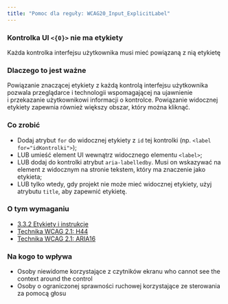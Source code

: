 ```yaml
---
title: "Pomoc dla reguły: WCAG20_Input_ExplicitLabel"
---
```


<div className="toolHelp">
<Row>
<Column colLg={16} colMd={8} colSm={4} className="toolHead">

### Kontrolka UI `<{0}>` nie ma etykiety

<div id="locLevel"></div>

Każda kontrolka interfejsu użytkownika musi mieć powiązaną z nią etykietę

</Column>
</Row>
<Row>
<Column colLg={11} colMd={5} colSm={4} className="toolMain">

### Dlaczego to jest ważne

Powiązanie znaczącej etykiety z każdą kontrolą interfejsu użytkownika pozwala przeglądarce i technologii wspomagającej na ujawnienie i&nbsp;przekazanie użytkownikowi informacji o kontrolce. Powiązanie widocznej etykiety zapewnia również większy obszar, który można kliknąć.

<div id="locSnippet"></div>

### Co zrobić

* Dodaj atrybut `for` do widocznej etykiety z `id` tej kontrolki (np. `<label for="idKontrolki">`);
* LUB umieść element UI wewnątrz widocznego elementu `<label>`;
* LUB dodaj do kontrolki atrybut `aria-labelledby`. Musi on wskazywać na element z widocznym na stronie tekstem, który ma znaczenie jako etykieta;
* LUB tylko wtedy, gdy projekt nie może mieć widocznej etykiety, użyj atrybutu `title`, aby zapewnić etykietę.


</Column>
<Column colLg={5} colMd={3} colSm={4} className="toolLeft">

### O tym wymaganiu

* [3.3.2 Etykiety i instrukcje](https://wcag.lepszyweb.pl/#labels-or-instructions)
* [Technika WCAG 2.1: H44](https://www.w3.org/TR/WCAG20-TECHS/H44)
* [Technika WCAG 2.1: ARIA16](https://www.w3.org/TR/WCAG20-TECHS/ARIA16.html)

### Na kogo to wpływa

* Osoby niewidome korzystające z czytników ekranu who cannot see the context around the control
* Osoby o ograniczonej sprawności ruchowej korzystające ze sterowania za pomocą głosu

</Column>
</Row>
</div>
